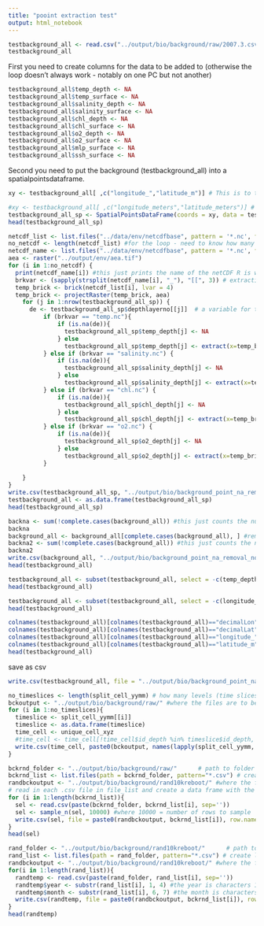 ```yaml
---
title: "pooint extraction test"
output: html_notebook
---
```



```r
testbackground_all <- read.csv("../output/bio/background/raw/2007.3.csv", header = TRUE)
testbackground_all
```

First you need to create columns for the data to be added to (otherwise the loop doesn't always work - notably on one PC but not another)

```r
testbackground_all$temp_depth <- NA
testbackground_all$temp_surface <- NA
testbackground_all$salinity_depth <- NA
testbackground_all$salinity_surface <- NA
testbackground_all$chl_depth <- NA
testbackground_all$chl_surface <- NA
testbackground_all$o2_depth <- NA
testbackground_all$o2_surface <- NA
testbackground_all$mlp_surface <- NA
testbackground_all$ssh_surface <- NA
```


Second you need to put the background (testbackground_all) into a spatialpointsdataframe.
```r
xy <- testbackground_all[ ,c("longitude_","latitude_m")] # This is to tell R where the coordinates are. Note that the column order needs to be longitude, latitude

#xy <- testbackground_all[ ,c("longitude_meters","latitude_meters")] # This is to tell R where the coordinates are. Note that the column order needs to be longitude, latitude
testbackground_all_sp <- SpatialPointsDataFrame(coords = xy, data = testbackground_all, proj4string = CRS("+proj=aea +lat_1=50 +lat_2=70 +lat_0=40 +lon_0=-60 +x_0=0 +y_0=0 +ellps=GRS80 +datum=NAD83 +units=m +no_defs")) # The CRS is used here is for the albers equal area projection.
head(testbackground_all_sp)
```


```r
netcdf_list <- list.files("../data/env/netcdfbase", pattern = '*.nc', full.names = TRUE) #true means the full path is included
no_netcdf <- length(netcdf_list) #for the loop - need to know how many files to cycle through
netcdf_name <- list.files("../data/env/netcdfbase", pattern = '*.nc', full.names = FALSE) #false means the path is not included
aea <- raster("../output/env/aea.tif") 
for (i in 1:no_netcdf) {  
  print(netcdf_name[i]) #this just prints the name of the netCDF R is working one
  brkvar <- (sapply(strsplit(netcdf_name[i], "_"), "[[", 3)) # extracting the third part of the netcdf (inc.nc)
  temp_brick <- brick(netcdf_list[i], lvar = 4)
  temp_brick <- projectRaster(temp_brick, aea) 
    for (j in 1:nrow(testbackground_all_sp)) {  
      de <- testbackground_all_sp$depthlayerno[[j]]  # a variable for the observation depth layer
          if (brkvar == "temp.nc"){
              if (is.na(de)){
                testbackground_all_sp$temp_depth[j] <- NA
              } else  
                testbackground_all_sp$temp_depth[j] <- extract(x=temp_brick[[de]], y = testbackground_all_sp[j, ])
          } else if (brkvar == "salinity.nc") {
              if (is.na(de)){
                testbackground_all_sp$salinity_depth[j] <- NA
              } else  
                testbackground_all_sp$salinity_depth[j] <- extract(x=temp_brick[[de]], y = testbackground_all_sp[j, ]) 
          } else if (brkvar == "chl.nc") {
              if (is.na(de)){
                testbackground_all_sp$chl_depth[j] <- NA
              } else  
                testbackground_all_sp$chl_depth[j] <- extract(x=temp_brick[[de]], y = testbackground_all_sp[j, ]) 
          } else if (brkvar == "o2.nc") {
              if (is.na(de)){
                testbackground_all_sp$o2_depth[j] <- NA
              } else  
                testbackground_all_sp$o2_depth[j] <- extract(x=temp_brick[[de]], y = testbackground_all_sp[j, ]) 
          }
     
    }
}
write.csv(testbackground_all_sp, "../output/bio/background_point_na_removal.csv", row.names = FALSE)
testbackground_all <- as.data.frame(testbackground_all_sp)
head(testbackground_all_sp)
```


```r
backna <- sum(!complete.cases(background_all)) #this just counts the number of rows that contain NA values
backna
background_all <- background_all[complete.cases(background_all), ] #removes NA values
backna2 <- sum(!complete.cases(background_all)) #this just counts the number of rows that contain NA values
backna2
write.csv(background_all, "../output/bio/background_point_na_removal_nona", row.names = FALSE)
head(testbackground_all)
```

```r
testbackground_all <- subset(testbackground_all, select = -c(temp_depth, temp_surface, salinity_depth, salinity_surface, o2_depth, o2_surface, chl_depth, chl_surface, ssh_surface, mlp_surface))
head(testbackground_all)
```
```r
testbackground_all <- subset(testbackground_all, select = -c(longitude_.1, latitude_m.1, optional))
head(testbackground_all)
```

```r
colnames(testbackground_all)[colnames(testbackground_all)=="decimalLon"] <- "decimalLongitude"
colnames(testbackground_all)[colnames(testbackground_all)=="decimalLat"] <- "decimalLatitude"
colnames(testbackground_all)[colnames(testbackground_all)=="longitude_"] <- "longitude_meters"
colnames(testbackground_all)[colnames(testbackground_all)=="latitude_m"] <- "latitude_meters"
head(testbackground_all)
```

save as csv
```r
write.csv(testbackground_all, file = "../output/bio/background_point_na_removal_nona.csv", row.names = FALSE)
```

```r
no_timeslices <- length(split_cell_yymm) # how many levels (time slices) are in the list
bckoutput <- "../output/bio/background/raw/" #where the files are to be saved to
for (i in 1:no_timeslices){
  timeslice <- split_cell_yymm[[i]]
  timeslice <- as.data.frame(timeslice)
  time_cell <- unique_cell_xyz
  #time_cell <- time_cell[!time_cell$id_depth %in% timeslice$id_depth, , drop = FALSE]
  write.csv(time_cell, paste0(bckoutput, names(lapply(split_cell_yymm, names))[i], ".csv"), row.names = FALSE) 
}
```

```r
bckrnd_folder <- "../output/bio/background/raw/"      # path to folder that holds multiple .csv files
bckrnd_list <- list.files(path = bckrnd_folder, pattern="*.csv") # create list of all .csv files in folder
randbckoutput <- "../output/bio/background/rand10kreboot/" #where the files are to be saved to
# read in each .csv file in file_list and create a data frame with the same name as the .csv file
for (i in 1:length(bckrnd_list)){
  sel <- read.csv(paste(bckrnd_folder, bckrnd_list[i], sep=''))
  sel <- sample_n(sel, 10000) #where 10000 = number of rows to sample 
  write.csv(sel, file = paste0(randbckoutput, bckrnd_list[i]), row.names = FALSE) #dont need to add .csv as it's already in the filename
}
head(sel)
```

```r
rand_folder <- "../output/bio/background/rand10kreboot/"      # path to folder that holds multiple .csv files
rand_list <- list.files(path = rand_folder, pattern="*.csv") # create list of all .csv files in folder
randbckoutput <- "../output/bio/background/rand10kreboot/" #where the files are to be saved to
for(i in 1:length(rand_list)){
  randtemp <- read.csv(paste(rand_folder, rand_list[i], sep=''))
  randtemp$year <- substr(rand_list[i], 1, 4) #the year is characters 1-4 in the filename
  randtemp$month <- substr(rand_list[i], 6, 7) #the month is characters 6 & 7 in the filename (except where the month is a single digit)
  write.csv(randtemp, file = paste0(randbckoutput, bckrnd_list[i]), row.names = FALSE) #dont need to add .csv as it's already in the filename
}
head(randtemp)
```




